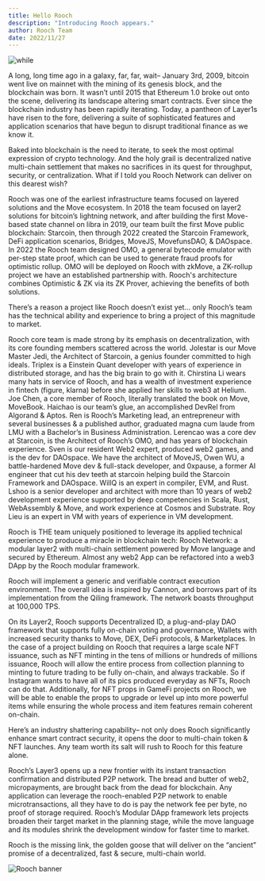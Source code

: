 ```yaml
---
title: Hello Rooch
description: "Introducing Rooch appears."
author: Rooch Team
date: 2022/11/27
---
```



![while](/img/rooch_black_combine.png)

A long, long time ago in a galaxy, far, far, wait– January 3rd, 2009, bitcoin went live on mainnet with the mining of its genesis block, and the blockchain was born. It wasn’t until 2015 that Ethereum 1.0 broke out onto the scene, delivering its landscape altering smart contracts. Ever since the blockchain industry has been rapidly iterating. Today, a pantheon of Layer1s have risen to the fore, delivering a suite of sophisticated features and application scenarios that have begun to disrupt traditional finance as we know it.

Baked into blockchain is the need to iterate, to seek the most optimal expression of crypto technology. And the holy grail is decentralized native multi-chain settlement that makes no sacrifices in its quest for throughput, security, or centralization. What if I told you Rooch Network can deliver on this dearest wish?

Rooch was one of the earliest infrastructure teams focused on layered solutions and the Move ecosystem. In 2018 the team focused on layer2 solutions for bitcoin’s lightning network, and after building the first Move-based state channel on libra in 2019, our team built the first Move public blockchain: Starcoin, then through 2022 created the Starcoin Framework, DeFi application scenarios, Bridges, MoveJS, MovefunsDAO, & DAOspace. In 2022 the Rooch team designed OMO, a general bytecode emulator with per-step state proof, which can be used to generate fraud proofs for optimistic rollup. OMO will be deployed on Rooch with zkMove, a ZK-rollup project we have an established partnership with. Rooch's architecture combines Optimistic & ZK via its ZK Prover, achieving the benefits of both solutions.

There’s a reason a project like Rooch doesn’t exist yet… only Rooch’s team has the technical ability and experience to bring a project of this magnitude to market.

Rooch core team is made strong by its emphasis on decentralization, with its core founding members scattered across the world. Jolestar is our Move Master Jedi, the Architect of Starcoin, a genius founder committed to high ideals. Triplex is a Einstein Quant developer with years of experience in distributed storage, and has the big brain to go with it. Chirstina Li wears many hats in service of Rooch, and has a wealth of investment experience in fintech (figure, klarna) before she applied her skills to web3 at Helium. Joe Chen, a core member of Rooch, literally translated the book on Move, MoveBook. Haichao is our team’s glue, an accomplished DevRel from Algorand & Aptos. Ren is Rooch’s Marketing lead, an entrepreneur with several businesses & a published author, graduated magna cum laude from LMU with a Bachelor’s in Business Administration. Lerencao was a core dev at Starcoin, is the Architect of Rooch’s OMO, and has years of blockchain experience. Sven is our resident Web2 expert, produced web2 games, and is the dev for DAOspace. We have the architect of MoveJS, Owen WU, a battle-hardened Move dev & full-stack developer, and 0xpause, a former AI engineer that cut his dev teeth at starcoin helping build the Starcoin Framework and DAOspace. WillQ is an expert in compiler, EVM, and Rust. Lshoo is a senior developer and architect with more than 10 years of web2 development experience supported by deep competencies in Scala, Rust, WebAssembly & Move, and work experience at Cosmos and Substrate. Roy Lieu is an expert in VM with years of experience in VM development.

Rooch is THE team uniquely positioned to leverage its applied technical experience to produce a miracle in blockchain tech: Rooch Network: a modular layer2 with multi-chain settlement powered by Move language and secured by Ethereum. Almost any web2 App can be refactored into a web3 DApp by the Rooch modular framework.

Rooch will implement a generic and verifiable contract execution environment. The overall idea is inspired by Cannon, and borrows part of its implementation from the Qiling framework. The network boasts throughput at 100,000 TPS.

On its Layer2, Rooch supports Decentralized ID, a plug-and-play DAO framework that supports fully on-chain voting and governance, Wallets with increased security thanks to Move, DEX, DeFi protocols, & Marketplaces. In the case of a project building on Rooch that requires a large scale NFT issuance, such as NFT minting in the tens of millions or hundreds of millions issuance, Rooch will allow the entire process from collection planning to minting to future trading to be fully on-chain, and always trackable. So if Instagram wants to have all of its pics produced everyday as NFTs, Rooch can do that. Additionally, for NFT props in GameFi projects on Rooch, we will be able to enable the props to upgrade or level up into more powerful items while ensuring the whole process and item features remain coherent on-chain.

Here’s an industry shattering capability–  not only does Rooch significantly enhance smart contract security, it opens the door to multi-chain token & NFT launches. Any team worth its salt will rush to Rooch for this feature alone.

Rooch’s Layer3 opens up a new frontier with its instant transaction confirmation and distributed P2P network. The bread and butter of web2, micropayments, are brought back from the dead for blockchain. Any application can leverage the rooch-enabled P2P network to enable microtransactions, all they have to do is pay the network fee per byte, no proof of storage required. Rooch’s Modular DApp framework lets projects broaden their target market in the planning stage, while the move language and its modules shrink the development window for faster time to market. 

Rooch is the missing link, the golden goose that will deliver on the “ancient” promise of a decentralized, fast & secure, multi-chain world.

![Rooch banner](/img/rooch-banner.png)
